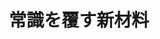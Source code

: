 ﻿---
title: "常識を覆す新材料"
category: "物質理工学院"
vol: 66
interviewee: "細野・神谷"
url: "https://www.mces.titech.ac.jp/authors/hosono/"
tags: ["工学","材料","科学","物質","人類"]
pdf: "66-2-hosono-kamiya.pdf"
career: ""
preface: "私たち人類の身の周りには、人工的に作られた ものを含めて、数え切れないほどの物質が存在し ている。しかし、その中で性質が明らかになって いるものはあまり多くない。材料科学や材料工学 と呼ばれる学問は、性質の明らかにされていない 物質の中から、人類に有益な物質を見つけ出すこ とを目的としている。 今回、話を伺った細野・神谷研究室では、斬新 な研究手法により、世界を驚かせる発見をいくつ もしてきている。そのような発見のいきさつと、 材料研究のこれからについて紹介しよう。"
---
